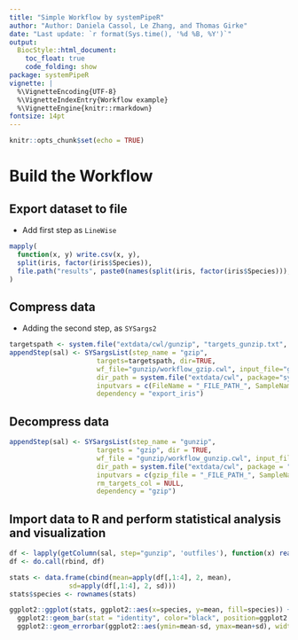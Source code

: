 ```yaml
---
title: "Simple Workflow by systemPipeR" 
author: "Author: Daniela Cassol, Le Zhang, and Thomas Girke"
date: "Last update: `r format(Sys.time(), '%d %B, %Y')`" 
output:
  BiocStyle::html_document:
    toc_float: true
    code_folding: show
package: systemPipeR
vignette: |
  %\VignetteEncoding{UTF-8}
  %\VignetteIndexEntry{Workflow example}
  %\VignetteEngine{knitr::rmarkdown}
fontsize: 14pt
---
```


```r
knitr::opts_chunk$set(echo = TRUE)
```

# Build the Workflow 

## Export dataset to file

- Add first step as `LineWise`

```r
mapply(
  function(x, y) write.csv(x, y),
  split(iris, factor(iris$Species)),
  file.path("results", paste0(names(split(iris, factor(iris$Species))), ".csv"))
)
```

## Compress data

- Adding the second step, as `SYSargs2` 

```r
targetspath <- system.file("extdata/cwl/gunzip", "targets_gunzip.txt", package="systemPipeR")
appendStep(sal) <- SYSargsList(step_name = "gzip", 
                      targets=targetspath, dir=TRUE,
                      wf_file="gunzip/workflow_gzip.cwl", input_file="gunzip/gzip.yml",
                      dir_path = system.file("extdata/cwl", package="systemPipeR"),
                      inputvars = c(FileName = "_FILE_PATH_", SampleName = "_SampleName_"), 
                      dependency = "export_iris")
```

## Decompress data

```r
appendStep(sal) <- SYSargsList(step_name = "gunzip", 
                      targets = "gzip", dir = TRUE,
                      wf_file = "gunzip/workflow_gunzip.cwl", input_file = "gunzip/gunzip.yml",
                      dir_path = system.file("extdata/cwl", package = "systemPipeR"),
                      inputvars = c(gzip_file = "_FILE_PATH_", SampleName = "_SampleName_"), 
                      rm_targets_col = NULL, 
                      dependency = "gzip")
```

## Import data to R and perform statistical analysis and visualization 

```r
df <- lapply(getColumn(sal, step="gunzip", 'outfiles'), function(x) read.delim(x, sep=",")[-1])
df <- do.call(rbind, df)

stats <- data.frame(cbind(mean=apply(df[,1:4], 2, mean),
               sd=apply(df[,1:4], 2, sd)))
stats$species <- rownames(stats)

ggplot2::ggplot(stats, ggplot2::aes(x=species, y=mean, fill=species)) + 
  ggplot2::geom_bar(stat = "identity", color="black", position=ggplot2::position_dodge()) +
  ggplot2::geom_errorbar(ggplot2::aes(ymin=mean-sd, ymax=mean+sd), width=.2, position=ggplot2::position_dodge(.9)) 
```


